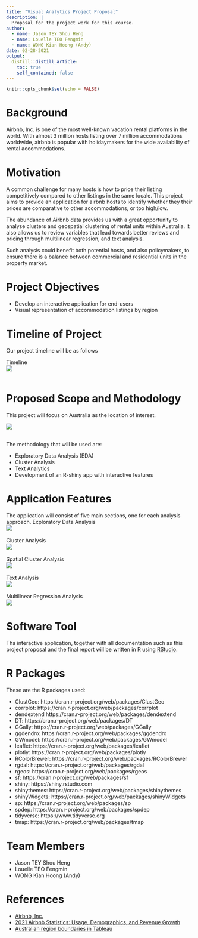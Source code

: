 ```yaml
---
title: "Visual Analytics Project Proposal"
description: |
  Proposal for the project work for this course.
author:
  - name: Jason TEY Shou Heng
  - name: Louelle TEO Fengmin
  - name: WONG Kian Hoong (Andy)
date: 02-28-2021
output:
  distill::distill_article:
    toc: true
    self_contained: false
---
```



```r
knitr::opts_chunk$set(echo = FALSE)
```

# Background
Airbnb, Inc. is one of the most well-known vacation rental platforms in the world. With almost 3 million hosts listing over 7 million accommodations worldwide, airbnb is popular with holidaymakers for the wide availability of rental accommodations.

# Motivation
A common challenge for many hosts is how to price their listing competitively compared to other listings in the same locale. This project aims to provide an application for airbnb hosts to identify whether they their prices are comparative to other accommodations, or too high/low.

The abundance of Airbnb data provides us with a great opportunity to analyse clusters and geospatial clustering of rental units within Australia. It also allows us to review variables that lead towards better reviews and pricing through multilinear regression, and text analysis.

Such analysis could benefit both potential hosts, and also policymakers, to ensure there is a balance between commercial and residential units in the property market.

# Project Objectives
* Develop an interactive application for end-users
* Visual representation of accommodation listings by region

# Timeline of Project
Our project timeline will be as follows

Timeline</br>![](images/Timeline.png)</br></br>

# Proposed Scope and Methodology
This project will focus on Australia as the location of interest.

![](images/australiamap.png)</br></br>

The methodology that will be used are:</br>

* Exploratory Data Analysis (EDA)</br>
* Cluster Analysis</br>
* Text Analytics</br>
* Development of an R-shiny app with interactive features</br>

# Application Features
The application will consist of five main sections, one for each analysis approach.
Exploratory Data Analysis</br>![](images/edasketch.png)</br></br>
Cluster Analysis</br>![](images/clustersketch.png)</br></br>
Spatial Cluster Analysis</br>![](images/spatialsketch.png)</br></br>
Text Analysis</br>![](images/textsketch.png)</br></br>
Multilinear Regression Analysis</br>![](images/mlrsketch.png)

# Software Tool
Tha interactive application, together with all documentation such as this project proposal and the final report will be written in R using [RStudio](https://rstudio.com/).

# R Packages
These are the R packages used:

* ClustGeo: https://cran.r-project.org/web/packages/ClustGeo
* corrplot: https://cran.r-project.org/web/packages/corrplot
* dendextend https://cran.r-project.org/web/packages/dendextend
* DT: https://cran.r-project.org/web/packages/DT
* GGally: https://cran.r-project.org/web/packages/GGally
* ggdendro: https://cran.r-project.org/web/packages/ggdendro
* GWmodel: https://cran.r-project.org/web/packages/GWmodel
* leaflet: https://cran.r-project.org/web/packages/leaflet
* plotly: https://cran.r-project.org/web/packages/plotly
* RColorBrewer: https://cran.r-project.org/web/packages/RColorBrewer
* rgdal: https://cran.r-project.org/web/packages/rgdal
* rgeos: https://cran.r-project.org/web/packages/rgeos
* sf: https://cran.r-project.org/web/packages/sf
* shiny: https://shiny.rstudio.com
* shinythemes: https://cran.r-project.org/web/packages/shinythemes
* shinyWidgets: https://cran.r-project.org/web/packages/shinyWidgets
* sp: https://cran.r-project.org/web/packages/sp
* spdep: https://cran.r-project.org/web/packages/spdep
* tidyverse: https://www.tidyverse.org
* tmap: https://cran.r-project.org/web/packages/tmap

# Team Members
* Jason TEY Shou Heng
* Louelle TEO Fengmin
* WONG Kian Hoong (Andy)

# References
* [Airbnb, Inc.](https://www.airbnb.com/)
* [2021 Airbnb Statistics: Usage, Demographics, and Revenue Growth](https://www.stratosjets.com/blog/airbnb-statistics/) 
* [Australian region boundaries in Tableau](https://blog.databender.net/2014/08/03/australian-region-boundaries-in-tableau/)